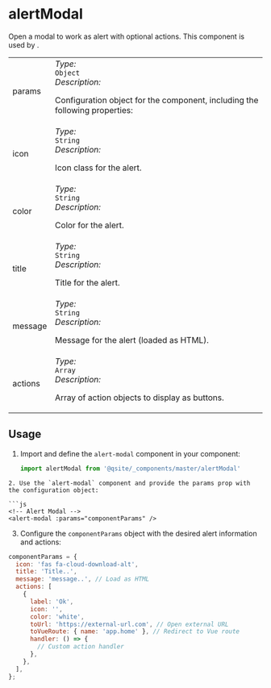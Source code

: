 
# alertModal
Open a modal to work as alert with optional actions. This component is used by .
<Tabs>
  <TabItem value="Props" label="Props" default>
    <table>
      <tr>
        <td>params</td>
        <td>
          <i class="colorGraySpan">Type:</i>
          <br />
          <code>Object</code>
          <br />
          <i class="colorGraySpan">Description:</i>
          <br />
          <p>Configuration object for the component, including the following properties:</p>
          <tr>
            <td>icon</td>
            <td>
              <i class="colorGraySpan">Type:</i>
              <br />
              <code>String</code>
              <br />
              <i class="colorGraySpan">Description:</i>
              <br />
              <p>Icon class for the alert.</p>
            </td>
          </tr>
          <tr>
            <td>color</td>
            <td>
              <i class="colorGraySpan">Type:</i>
              <br />
              <code>String</code>
              <br />
              <i class="colorGraySpan">Description:</i>
              <br />
              <p>Color for the alert.</p>
            </td>
          </tr>
          <tr>
            <td>title</td>
            <td>
              <i class="colorGraySpan">Type:</i>
              <br />
              <code>String</code>
              <br />
              <i class="colorGraySpan">Description:</i>
              <br />
              <p>Title for the alert.</p>
            </td>
          </tr>
          <tr>
            <td>message</td>
            <td>
              <i class="colorGraySpan">Type:</i>
              <br />
              <code>String</code>
              <br />
              <i class="colorGraySpan">Description:</i>
              <br />
              <p>Message for the alert (loaded as HTML).</p>
            </td>
          </tr>
          <tr>
            <td>actions</td>
            <td>
              <i class="colorGraySpan">Type:</i>
              <br />
              <code>Array</code>
              <br />
              <i class="colorGraySpan">Description:</i>
              <br />
              <p>Array of action objects to display as buttons.</p>
            </td>
          </tr>
        </td>
      </tr>
    </table>
  </TabItem>
</Tabs>

## Usage

1. Import and define the `alert-modal` component in your component:

   ```javascript
   import alertModal from '@qsite/_components/master/alertModal'
  ```
2. Use the `alert-modal` component and provide the params prop with the configuration object:

  ```js
  <!-- Alert Modal -->
  <alert-modal :params="componentParams" />
  ```
3. Configure the `componentParams` object with the desired alert information and actions:

  ```js
  componentParams = {
    icon: 'fas fa-cloud-download-alt',
    title: 'Title..',
    message: 'message..', // Load as HTML
    actions: [
      {
        label: 'Ok',
        icon: '',
        color: 'white',
        toUrl: 'https://external-url.com', // Open external URL
        toVueRoute: { name: 'app.home' }, // Redirect to Vue route
        handler: () => {
          // Custom action handler
        },
      },
    ],
  };
  ```
